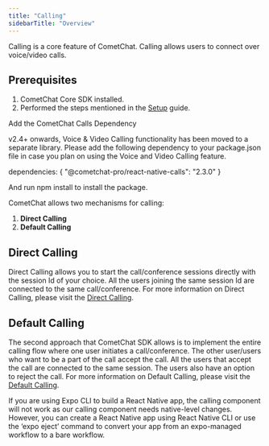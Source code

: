 ```yaml
---
title: "Calling"
sidebarTitle: "Overview"
---
```




Calling is a core feature of CometChat. Calling allows users to connect over voice/video calls.

## Prerequisites

1. CometChat Core SDK installed.
2. Performed the steps mentioned in the [Setup](/sdk/react-native/3.0/setup#calling-component-configuration) guide.

<Note>
Add the CometChat Calls Dependency

v2.4+ onwards, Voice & Video Calling functionality has been moved to a separate library. Please add the following dependency to your package.json file in case you plan on using the Voice and Video Calling feature.

dependencies: \{ "@cometchat-pro/react-native-calls": "2.3.0" }

And run npm install to install the package.

</Note>

CometChat allows two mechanisms for calling:

1. **Direct Calling**
2. **Default Calling**

## Direct Calling

Direct Calling allows you to start the call/conference sessions directly with the session Id of your choice. All the users joining the same session Id are connected to the same call/conference. For more information on Direct Calling, please visit the [Direct Calling](/sdk/react-native/3.0/calling-direct-calling).

## Default Calling

The second approach that CometChat SDK allows is to implement the entire calling flow where one user initiates a call/conference. The other user/users who want to be a part of the call accept the call. All the users that accept the call are connected to the same session. The users also have an option to reject the call. For more information on Default Calling, please visit the [Default Calling](/sdk/react-native/3.0/calling-default-calling).

<Warning>

If you are using Expo CLI to build a React Native app, the calling component will not work as our calling component needs native-level changes. However, you can create a React Native app using React Native CLI or use the ‘expo eject’ command to convert your app from an expo-managed workflow to a bare workflow.

</Warning>
